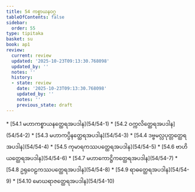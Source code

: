 ```yaml
---
title: 54 ကစ္စာယနဝဂ္ဂ
tableOfContents: false
sidebar:
  order: 55
type: tipitaka
basket: su
book: ap1
review:
  current: review
  updated: '2025-10-23T09:13:30.768098'
  updated_by: ''
  notes: ''
  history:
  - state: review
    date: '2025-10-23T09:13:30.768098'
    updated_by: ''
    notes: ''
    previous_state: draft
---
```



<ReviewStatus review={frontmatter.review} showDetails={true} />

<HypothesisAnnotation frontmatter={frontmatter} />

<DynamicBreadcrumb />



<TableOfContents book="ap1" section="54">
* [54.1 မဟာကစ္စာယနတ္ထေရအပဒါန](54/54-1)
* [54.2 ဝက္ကလိတ္ထေရအပဒါန](54/54-2)
* [54.3 မဟာကပ္ပိနတ္ထေရအပဒါန](54/54-3)
* [54.4 ဒဗ္ဗမလ္လပုတ္တတ္ထေရအပဒါန](54/54-4)
* [54.5 ကုမာရကဿပတ္ထေရအပဒါန](54/54-5)
* [54.6 ဗာဟိယတ္ထေရအပဒါန](54/54-6)
* [54.7 မဟာကောဋ္ဌိကတ္ထေရအပဒါန](54/54-7)
* [54.8 ဥရုဝေဠကဿပတ္ထေရအပဒါန](54/54-8)
* [54.9 ရာဓတ္ထေရအပဒါန](54/54-9)
* [54.10 မောဃရာဇတ္ထေရအပဒါန](54/54-10)
</TableOfContents>